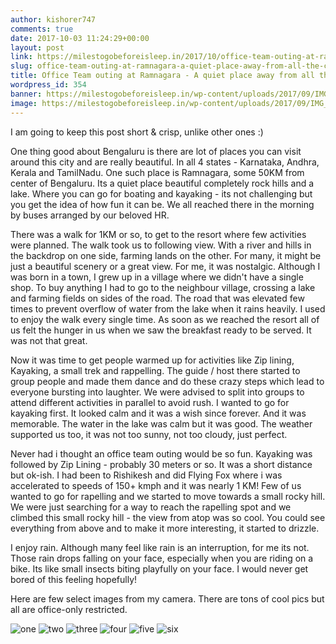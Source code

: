 ```yaml
---
author: kishorer747
comments: true
date: 2017-10-03 11:24:29+00:00
layout: post
link: https://milestogobeforeisleep.in/2017/10/office-team-outing-at-ramnagara-a-quiet-place-away-from-all-the-commotion/
slug: office-team-outing-at-ramnagara-a-quiet-place-away-from-all-the-commotion
title: Office Team outing at Ramnagara - A quiet place away from all the commotion
wordpress_id: 354
banner: https://milestogobeforeisleep.in/wp-content/uploads/2017/09/IMG_20170818_173908.jpg
image: https://milestogobeforeisleep.in/wp-content/uploads/2017/09/IMG_20170818_173908.jpg
---
```


I am going to keep this post short & crisp, unlike other ones :)

One thing good about Bengaluru is there are lot of places you can visit around this city and are really beautiful. In all 4 states - Karnataka, Andhra, Kerala and TamilNadu.
One such place is Ramnagara, some 50KM from center of Bengaluru. Its a quiet place beautiful completely rock hills and a lake. Where you can go for boating and kayaking - its not challenging but you get the idea of how fun it can be.
We all reached there in the morning by buses arranged by our beloved HR. 

There was a walk for 1KM or so, to get to the resort where few activities were planned. The walk took us to following view.
With a river and hills in the backdrop on one side, farming lands on the other. For many, it might be just a beautiful scenery or a great view. For me, it was nostalgic. Although I was born in a town, I grew up in a village where we didn't have a single shop.
To buy anything I had to go to the neighbour village, crossing a lake and farming fields on sides of the road. The road that was elevated few times to prevent overflow of water from the lake when it rains heavily. I used to enjoy the walk every single time.
As soon as we reached the resort all of us felt the hunger in us when we saw the breakfast ready to be served. It was not that great.

Now it was time to get people warmed up for activities like Zip lining, Kayaking, a small trek and rappelling. The guide / host there started to group people and made them dance and do these crazy steps which lead to everyone bursting into laughter.
We were advised to split into groups to attend different activities in parallel to avoid rush. I wanted to go for kayaking first. It looked calm and it was a wish since forever. And it was memorable. The water in the lake was calm but it was good. The weather supported us too, it was not too sunny, not too cloudy, just perfect.

Never had i thought an office team outing would be so fun. Kayaking was followed by Zip Lining - probably 30 meters or so. It was a short distance but ok-ish. I had been to Rishikesh and did Flying Fox where i was accelerated to speeds of 150+ kmph and it was nearly 1 KM!
Few of us wanted to go for rapelling and we started to move towards a small rocky hill. We were just searching for a way to reach the rapelling spot and we climbed this small rocky hill - the view from atop was so cool. You could see everything from above and to make it more interesting, it started to drizzle.

I enjoy rain. Although many feel like rain is an interruption, for me its not. Those rain drops falling on your face, especially when you are riding on a bike. Its like small insects biting playfully on your face. I would never get bored of this feeling hopefully!

Here are few select images from my camera. There are tons of cool pics but all are office-only restricted.

![one ](./images/IMG_20170818_173903.jpg)
![two ](./images/IMG_20170818_173908-scaled.jpg)
![three ](./images/IMG_20170818_174233.jpg)
![four ](./images/IMG_20170818_174839.jpg)
![five ](./images/IMG_20170818_180722.jpg)
![six ](./images/IMG_20170818_180735.jpg)
